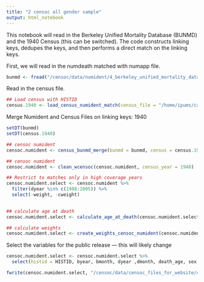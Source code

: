 ```yaml
---
title: "2 censoc all gender sample"
output: html_notebook
---
```


This notebook will read in the Berkeley Unified Mortality Database (BUNMD) and the 1940 Census (this can be switched). The code constructs linking keys, dedupes the keys, and then performs a direct match on the linking keys.  

First, we will read in the numdeath matched with numapp file.  
```r
bunmd <- fread("/censoc/data/numident/4_berkeley_unified_mortality_database/bunmd.csv", colClasses = list(character= 'ssn'))
```

Read in the census file. 
```r
## Load census with HISTID
census.1940 <- load_census_numident_match(census_file = "/home/ipums/casey-ipums/IPUMS2019/1940/TSV/P.tsv")
```

Merge Numident and Census Files on linking keys: 1940
```r
setDT(bunmd)
setDT(census.1940)

## censoc numident
censoc.numident <- census_bunmd_merge(bunmd = bunmd, census = census.1940, census_year = 1940)

## censoc numident
censoc.numident <- clean_wcensoc(censoc.numident, census_year = 1940) 

## Restrict to matches only in high coverage years
censoc.numident.select <- censoc.numident %>% 
  filter(dyear %in% c(1988:2005)) %>% 
  select(-weight, -cweight)
  

## calculate age at death
censoc.numident.select <- calculate_age_at_death(censoc.numident.select)

## calculate weights 
censoc.numident.select <- create_weights_censoc_numident(censoc.numident.select)
```


Select the variables for the public release — this will likely change 
```r
censoc.numident.select <- censoc.numident.select %>% 
  select(histid = HISTID, byear, bmonth, dyear ,dmonth, death_age, sex, race_first, race_first_cyear, race_first_cmonth,race_last, race_last_cyear, race_last_cmonth, bpl, zip_residence, socstate, age_first_application, weight)

fwrite(censoc.numident.select, "/censoc/data/censoc_files_for_website/censoc_numident_v1.csv")
```





